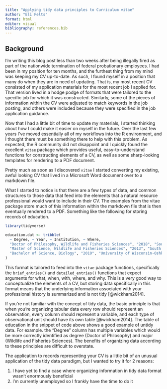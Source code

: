 ```yaml
---
title: "Applying tidy data principles to Curriculum vitae"
author: "Eli Felts"
format: html
editor: visual
bibliography: references.bib
---
```


## Background

I'm writing this blog post less than two weeks after being illegally fired as part of the nationwide termination of federal probationary employees. I had been in my position for ten months, and the furthest thing from my mind was keeping my CV up-to-date. As such, I found myself in a position that many do when they are in need of updating. That is, my most recent CV consisted of my application materials for the most recent job I applied for. That version lived in a hodge podge of formats that were tailored to the specific job for which it was constructed. Similarly, some of the pieces of information within the CV were adjusted to match keywords in the job posting, and others were included because they were specified in the job application guidance.

Now that I had a little bit of time to update my materials, I started thinking about how I could make it easier on myself in the future. Over the last few years I've moved essentially all of my workflows into the R environment, and I thought there must be something there to help with this problem. As expected, the R community did not disappoint and I quickly found the excellent `vitae` package which provides useful, easy-to-understand functions for constructing elements of a CV, as well as some sharp-looking templates for rendering to a PDF document.

Pretty much as soon as I discovered `vitae` I started converting my existing, awful looking CV that lived in a Microsoft Word document over to a markdown file.

What I started to notice is that there are a few types of data, and common structures to those data that feed into the elements that a natural resource professional would want to include in their CV. The examples from the vitae package store much of this information within the markdown file that is then eventually rendered to a PDF. Something like the following for storing records of education.

```r

library(tidyverse)

education.dat <- tribble(
  ~ Degree, ~ Year, ~ Institution, ~ Where,
  "Doctor of Philosophy, Wildlife and Fisheries Sciences", "2018", "South Dakota State University", "Brookings, SD",
  "Master of Science, Wildlife and Fisheries Sciences", "2013", "South Dakota State University", "Brookings, SD",
  "Bachelor of Science, Biology", "2010", "University of Wisconsin-Oshkosh", "Oshkosh, WI"
) 

```

This format is tailored to feed into the `vitae` package functions, specifically the `brief_entries()` and `detailed_entries()` functions that expect arguments for what, when, with, where, and why. This is a very good way to conceptualize the elements of a CV, but storing data specifically in this format means that the underlying information associated with your professional history is summarized and is not tidy [@wickham2014].

If you're not familiar with the concept of tidy data, the basic principle is that when you're organizing tabular data every row should represent an observation, every column should represent a variable, and each type of observational unit should have its own table [@wickham2014]. The table of education in the snippet of code above shows a good example of untidy data. For example. the "Degree" column has multiple variables which would be more correctly identified as degree (Doctor of Philosophy) and major (Wildlife and Fisheries Sciences). The benefits of organizing data according to these principles are difficult to overstate.

The application to records representing your CV is a little bit of an unusual application of the tidy data paradigm, but I wanted to try it for 2 reasons:

1.  I have yet to find a case where organizing information in tidy data format wasn't enormously beneficial
2.  I'm currently unemployed so I frankly have the time to do it
